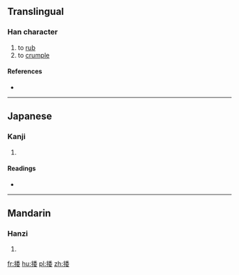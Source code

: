 ==Translingual==

===Han character===
{{Han char|rn=64|rad=手|as=08|sn=11|four=5204<sub>4</sub>|canj=手竹木女 (QHDV)}}

# to [[rub]]
# to [[crumple]]

====References====
* {{Han ref|kx=0435.310|dkj=12223|dj=0785.130|hdz=31898.030|uh=637C|ud=25468|bh=D57B|bd=54651}}

----

==Japanese==

===Kanji===
{{ja-kanji|grade=|rs=手08}}

# {{defn|lang=ja|sort=手08}}

====Readings====
* {{ja-readings|on=[[だ]] (da), [[な]] (na), [[だい]] (dai), [[ない]] (nai)|kun=[[おす]] (osu)}}

----

==Mandarin==

===Hanzi===
{{cmn-hanzi|pin=[[ruó]] ([[ruo2]]), [[nuó]] ([[nuo2]])|wg=jo<sup>2</sup>, no<sup>2</sup>}}

# {{defn|lang=cmn|sort=手08}}

[[fr:捼]]
[[hu:捼]]
[[pl:捼]]
[[zh:捼]]